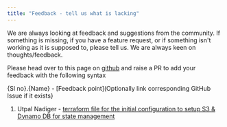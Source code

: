 ```yaml
---
title: "Feedback - tell us what is lacking"
---
```


We are always looking at feedback and suggestions from the community. If something is missing, if you have a feature request, or if something isn't working as it is supposed to,
please tell us. We are always keen on thoughts/feedback.

Please head over to this page on [github](https:github.com/diggerhq/digger/docs/readme/feedback) and raise a PR to add your feedback with the following syntax

{Sl no}.{Name} - [Feedback point](Optionally link corresponding GitHub Issue if it exists}

1. Utpal Nadiger - [terraform file for the initial configuration to setup S3 & Dynamo DB for state management](https://github.com/diggerhq/digger/issues/206)

